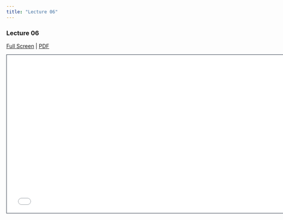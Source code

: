 ```yaml
---
title: "Lecture 06"
---
```


### Lecture 06
[Full Screen](lecture-06.qmd) | [PDF]() 

```{=html}
<iframe class="slide-deck" src="lecture-06.html" height="420" width="747" style="border: 1px solid #2e3846;"></iframe>
```

